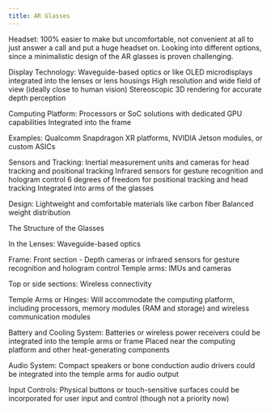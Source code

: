 ```yaml
---
title: AR Glasses
---
```




Headset: 100% easier to make but uncomfortable, not convenient at all to just answer a call and put a huge headset on. Looking into different options, since a minimalistic design of the AR glasses is proven challenging.

Display Technology:
Waveguide-based optics or like OLED microdisplays integrated into the lenses or lens housings
High resolution and wide field of view (ideally close to human vision)
Stereoscopic 3D rendering for accurate depth perception

Computing Platform:
Processors or SoC solutions with dedicated GPU capabilities
Integrated into the frame 

Examples: Qualcomm Snapdragon XR platforms, NVIDIA Jetson modules, or custom ASICs

Sensors and Tracking:
Inertial measurement units and cameras for head tracking and positional tracking
Infrared sensors for gesture recognition and hologram control
6 degrees of freedom for positional tracking and head tracking
Integrated into arms of the glasses

Design:
Lightweight and comfortable materials like carbon fiber
Balanced weight distribution 


The Structure of the Glasses

In the Lenses:
Waveguide-based optics 



Frame:
Front section - Depth cameras or infrared sensors for gesture recognition and hologram control
Temple arms:
 IMUs and cameras 

Top or side sections: 
Wireless connectivity

Temple Arms or Hinges:
Will accommodate the computing platform, including processors, memory modules (RAM and storage) and wireless communication modules 

Battery and Cooling System:
Batteries or wireless power receivers could be integrated into the temple arms or frame
Placed near the computing platform and other heat-generating components

Audio System:
Compact speakers or bone conduction audio drivers could be integrated into the temple arms for audio output

Input Controls:
Physical buttons or touch-sensitive surfaces could be incorporated for user input and control (though not a priority now)



